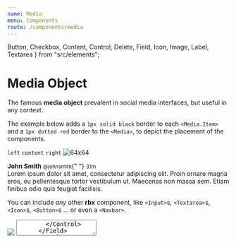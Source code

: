 ```yaml
---
name: Media
menu: Components
route: /components/media
---
```



  Button,
  Checkbox,
  Content,
  Control,
  Delete,
  Field,
  Icon,
  Image,
  Label,
  Textarea
} from "src/elements";

# Media Object

The famous **media object** prevalent in social media interfaces, but useful in any context.

The example below adds a `1px solid black` border to each `<Media.Item>` and a `1px dotted red` border to the `<Media>`, to depict the placement of the components.

<Playground>
  <Media style={{ border: "1px dotted red" }}>
    <Media.Item align="left" style={{ border: "1px solid black" }}>
      <code>left</code>
    </Media.Item>
    <Media.Item align="content" style={{ border: "1px solid black" }}>
      <code>content</code>
    </Media.Item>
    <Media.Item align="right" style={{ border: "1px solid black" }}>
      <code>right</code>
    </Media.Item>
  </Media>
</Playground>

<Playground>
  <Media>
    <Media.Item as="figure" align="left">
      <Image.Container as="p" size={64}>
        <Image
          alt="64x64"
          src="https://bulma.io/images/placeholders/128x128.png"
        />
      </Image.Container>
    </Media.Item>
    <Media.Item align="content">
      <Content>
        <p>
          <strong>John Smith</strong> <small>@johnsmith</small>{" "}
          <small>31m</small>
          <br />
          Lorem ipsum dolor sit amet, consectetur adipiscing elit. Proin ornare
          magna eros, eu pellentesque tortor vestibulum ut. Maecenas non massa
          sem. Etiam finibus odio quis feugiat facilisis.
        </p>
      </Content>
      <Level breakpoint="mobile">
        <Level.Item align="left">
          <Level.Item as="a">
            <Icon size="small">
              <FontAwesomeIcon icon={faReply} />
            </Icon>
          </Level.Item>
          <Level.Item as="a">
            <Icon size="small">
              <FontAwesomeIcon icon={faRetweet} />
            </Icon>
          </Level.Item>
          <Level.Item as="a">
            <Icon size="small">
              <FontAwesomeIcon icon={faHeart} />
            </Icon>
          </Level.Item>
        </Level.Item>
      </Level>
    </Media.Item>
    <Media.Item align="right">
      <Delete />
    </Media.Item>
  </Media>
</Playground>

You can include _any_ other **rbx** component, like `<Input>`s, `<Textarea>`s, `<Icon>`s, `<Button>`s ... or even a `<Navbar>`.

<Playground>
  <Media>
    <Media.Item as="figure" align="left">
      <Image.Container as="p" size={64}>
        <Image src="https://bulma.io/images/placeholders/128x128.png" />
      </Image.Container>
    </Media.Item>
    <Media.Item align="content">
      <Field>
        <Control>
          <Textarea placeholder="Add a comment..." />
        </Control>
      </Field>
      <Level>
        <Level.Item align="left">
          <Level.Item>
            <Button color="info" type="submit">
              Submit
            </Button>
          </Level.Item>
        </Level.Item>
        <Level.Item align="right">
          <Level.Item>
            <Label>
              <Checkbox /> Press enter to submit
            </Label>
          </Level.Item>
        </Level.Item>
      </Level>
    </Media.Item>
  </Media>
</Playground>

### Nesting

You can nest `<Media>` objects up to 3 levels deep (without extending Bulma's SASS).

<Playground>
  <Media as="article">
    <Media.Item align="left">
      <Image.Container as="p" size={64}>
        <Image src="https://bulma.io/images/placeholders/128x128.png" />
      </Image.Container>
    </Media.Item>
    <Media.Item align="content">
      <Content>
        <p>
          <strong>Barbara Middleton</strong>
          <br />
          Lorem ipsum dolor sit amet, consectetur adipiscing elit. Duis
          porta eros lacus, nec ultricies elit blandit non. Suspendisse
          pellentesque mauris sit amet dolor blandit rutrum. Nunc in tempus
          turpis.
          <br />
          <small>
            <a href="#like">Like</a> · <a href="#reply">Reply</a> · 3 hrs
          </small>
        </p>
      </Content>

      <Media>
        <Media.Item align="left">
          <Image.Container as="p" size={48}>
            <Image src="https://bulma.io/images/placeholders/128x128.png" />
          </Image.Container>
        </Media.Item>
        <Media.Item align="content">
          <Content>
            <p>
              <strong>Sean Brown</strong>
              <br />
              Donec sollicitudin urna eget eros malesuada sagittis.
              Pellentesque habitant morbi tristique senectus et netus et
              malesuada fames ac turpis egestas. Aliquam blandit nisl a
              nulla sagittis, a lobortis leo feugiat.
              <br />
              <small>
                <a href="#like">Like</a> · <a href="#reply">Reply</a> · 2
                hrs
              </small>
            </p>
          </Content>
          <Media>
            Vivamus quis semper metus, non tincidunt dolor. Vivamus in mi eu
            lorem cursus ullamcorper sit amet nec massa.
          </Media>
          <Media>
            Morbi vitae diam et purus tincidunt porttitor vel vitae augue.
            Praesent malesuada metus sed pharetra euismod. Cras tellus odio,
            tincidunt iaculis diam non, porta aliquet tortor.
          </Media>
        </Media.Item>
      </Media>

      <Media>
        <Media.Item align="left">
          <Image.Container as="p" size={48}>
            <Image src="https://bulma.io/images/placeholders/96x96.png" />
          </Image.Container>
        </Media.Item>
        <Media.Item align="content">
          <Content>
            <p>
              <strong>Kayli Eunice </strong>
              <br />
              Sed convallis scelerisque mauris, non pulvinar nunc mattis
              vel. Maecenas varius felis sit amet magna vestibulum euismod
              malesuada cursus libero. Vestibulum ante ipsum primis in
              faucibus orci luctus et ultrices posuere cubilia Curae;
              Phasellus lacinia non nisl id feugiat.
              <br />
              <small>
                <a href="#like">Like</a> · <a href="#reply">Reply</a> · 2
                hrs
              </small>
            </p>
          </Content>
        </Media.Item>
      </Media>
    </Media.Item>

  </Media>

  <Media as="article">
    <Media.Item align="left">
      <Image.Container as="p" size={64}>
        <Image src="https://bulma.io/images/placeholders/128x128.png" />
      </Image.Container>
    </Media.Item>
    <Media.Item align="content">
      <Field>
        <Control as="p">
          <Textarea placeholder="Add a comment..." />
        </Control>
      </Field>
      <Field>
        <Control as="p">
          <Button>Post comment</Button>
        </Control>
      </Field>
    </Media.Item>
  </Media>
</Playground>

## API

<ForwardRefAsExoticComponentDoc
  component={Media}
  docPath="/components/media-object"
  name="Media"
/>

<ForwardRefAsExoticComponentDoc
  component={Media.Item}
  docPath="/components/media-object"
  name="Media.Item"
  overrides
  props={{
    align: {
      description: "change the position of the item inside the media container",
      typeName: "string",
      typeTip: mapEnumerable(MEDIA_ITEM_DEFAULTS.alignments)
    }
  }}
/>
